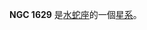 {{NGCInfoBox|NGCID=NGC 1629|發現者=約翰·弗里德里希·威廉·赫歇爾|發現日期=1834年12月-日|其他編號=ESO 55-SC24|曆元=J2000.0|赤經=4時29分37秒
|赤緯=-71°50'18"|星座=水蛇座|星體=星系|星等=12.7|表面亮度=|藍等=13.3}}

'''NGC 1629''' 是[[水蛇座|水蛇座]]的一個[[星系|星系]]。

{{NGCReference|1629}}
{{Catalogs|NGC=1629}}